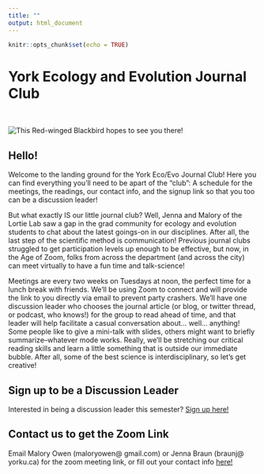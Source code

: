 ```yaml
---
title: ""
output: html_document
---
```


```r
knitr::opts_chunk$set(echo = TRUE)
```

# York Ecology and Evolution Journal Club
<br>

![This Red-winged Blackbird hopes to see you there!](blackbird.jpg)
<br>

## Hello!
Welcome to the landing ground for the York Eco/Evo Journal Club! Here you can find everything you'll need to be apart of the "club": A schedule for the meetings, the readings, our contact info, and the signup link so that you too can be a discussion leader! 

But what exactly IS our little journal club? Well, Jenna and Malory of the Lortie Lab saw a gap in the grad community for ecology and evolution students to chat about the latest goings-on in our disciplines. After all, the last step of the scientific method is communication! Previous journal clubs struggled to get participation levels up enough to be effective, but now, in the Age of Zoom, folks from across the department (and across the city) can meet virtually to have a fun time and talk-science!

Meetings are every two weeks on Tuesdays at noon, the perfect time for a lunch break with friends. We'll be using Zoom to connect and will provide the link to you directly via email to prevent party crashers. We'll have one discussion leader who chooses the journal article (or blog, or twitter thread, or podcast, who knows!) for the group to read ahead of time, and that leader will help facilitate a casual conversation about... well... anything! Some people like to give a mini-talk with slides, others might want to briefly summarize--whatever mode works. Really, we'll be stretching our critical reading skills and learn a little something that is outside our immediate bubble. After all, some of the best science is interdisciplinary, so let's get creative!
<br>

## Sign up to be a Discussion Leader
Interested in being a discussion leader this semester? [Sign up here!](https://docs.google.com/spreadsheets/d/1LAjsh1efpwk-0LDIb8iLPInKMaKl7rMImRGORUDtdoY/edit?usp=sharing) 
<br>

## Contact us to get the Zoom Link
Email Malory Owen (maloryowen@ gmail.com) or Jenna Braun (braunj@ yorku.ca) for the zoom meeting link, or fill out your contact info [here!](https://docs.google.com/spreadsheets/d/1LAjsh1efpwk-0LDIb8iLPInKMaKl7rMImRGORUDtdoY/edit?usp=sharing)